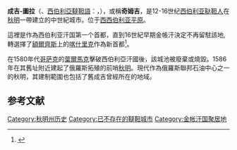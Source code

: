 '''成吉-圖拉'''（{{lang-ru|'''Чинги́-Тура́'''}}、[[西伯利亞韃靼語|西伯利亞韃靼語]]：{{lang|sty|Цимке-тора}}，{{lang-en|Chimgi-Tura/Chingi-Tura}}），或稱'''奇姆吉'''，是12-16世纪[[西伯利亚鞑靼人|西伯利亚鞑靼人]]在[[秋明|秋明]]一帶建立的中世紀城市。位于[[西西伯利亚平原|西西伯利亚平原]]。

這裡是作為西伯利亚汗国第一个首都，直到16世紀早期金帳汗決定不再留駐該地, 轉選擇了[[額爾齊斯河|額爾齊斯]]上的[[喀什里克|喀什里克]]作為新首都<ref name=Sib_hist>{{cite book|last1=Forsyth|first1=James|title=A History of Peoples of Siberia: Russia's North Asian Colony, 1581-1990|date=1994|publisher=Cambridge University Press|location=Cambridge|isbn=0521477719|pages=25–26|url=https://books.google.com/books?id=nzhq85nPrdsC&pg=PA25|accessdate=December 11, 2015|archive-date=2022-06-05|archive-url=https://web.archive.org/web/20220605022718/https://books.google.com/books?id=nzhq85nPrdsC&pg=PA25}}</ref>。

在1580年代[[哥萨克|哥萨克]]的[[葉爾馬克·齊莫菲葉維奇|葉爾馬克]]擊破西伯利亞汗國後，該城池被廢棄或燒毀。1586年在其舊址附近建起了俄羅斯拓殖的前哨[[秋明|秋明]]。現代作為俄羅斯聯邦石油中心之一的秋明，其建制範圍也包括了舊成吉曾經所在的地域。

== 参考文献 ==
{{reflist}}

[[Category:秋明州历史|Category:秋明州历史]]
[[Category:已不存在的韃靼城市|Category:已不存在的韃靼城市]]
[[Category:金帐汗国聚居地|Category:金帐汗国聚居地]]

{{Russia-geo-stub}}